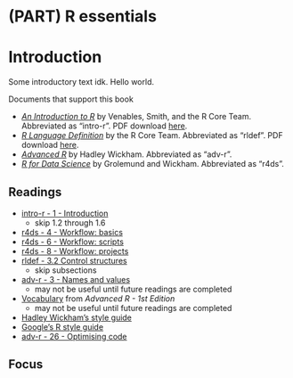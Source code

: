 # (PART) R essentials {-}

# Introduction

Some introductory text idk. Hello world.

Documents that support this book

* [*An Introduction to R*](https://cran.r-project.org/doc/manuals/r-release/R-intro.pdf) by Venables, Smith, and the R Core Team. Abbreviated as "intro-r". PDF download [here](https://cran.r-project.org/doc/manuals/r-release/R-intro.pdf).
* [*R Language Definition*](https://cran.r-project.org/doc/manuals/r-release/R-lang.html) by the R Core Team. Abbreviated as "rldef". PDF download [here](https://cran.r-project.org/doc/manuals/r-release/R-lang.pdf).
* [*Advanced R*](https://adv-r.hadley.nz/) by Hadley Wickham. Abbreviated as "adv-r".
* [*R for Data Science*](http://r4ds.had.co.nz/) by Grolemund and Wickham. Abbreviated as "r4ds".




## Readings

* [intro-r - 1 - Introduction](https://cran.r-project.org/doc/manuals/r-release/R-intro.pdf)
    * skip 1.2 through 1.6
* [r4ds - 4 - Workflow: basics](http://r4ds.had.co.nz/workflow-basics.html)
* [r4ds - 6 - Workflow: scripts](http://r4ds.had.co.nz/workflow-scripts.html)
* [r4ds - 8 - Workflow: projects](http://r4ds.had.co.nz/workflow-projects.html)
* [rldef - 3.2 Control structures](https://cran.r-project.org/doc/manuals/r-release/R-lang.html#Control-structures)
    * skip subsections
* [adv-r - 3 - Names and values](https://adv-r.hadley.nz/names-values.html)
    * may not be useful until future readings are completed
* [Vocabulary](http://adv-r.had.co.nz/Vocabulary.html) from *Advanced R - 1st Edition*
    * may not be useful until future readings are completed
* [Hadley Wickham's style guide](http://adv-r.had.co.nz/Style.html)
* [Google's R style guide](https://google.github.io/styleguide/Rguide.xml)
* [adv-r - 26 - Optimising code](https://adv-r.hadley.nz/profiling.html)

## Focus
